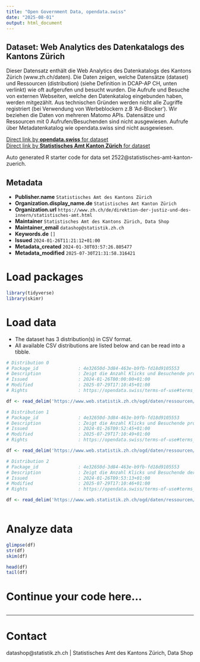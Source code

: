 ```yaml
---
title: "Open Government Data, opendata.swiss"
date: "2025-08-01"
output: html_document
---
```


## Dataset: Web Analytics des Datenkatalogs des Kantons Zürich

Dieser Datensatz enthält die Web Analytics des Datenkatalogs des Kantons Zürich (www.zh.ch/daten). Die Daten zeigen, welche Datensätze (dataset) und Ressourcen (distribution) (siehe Definition in DCAP-AP CH, unten verlinkt) wie oft aufgerufen und besucht wurden. Die Aufrufe und Besuche von externen Webseiten, welche den Datenkatalog eingebunden haben, werden mitgezählt. Aus technischen Gründen werden nicht alle Zugriffe registriert (bei Verwendung von Werbeblockern z.B 'Ad-Blocker'). Wir beziehen die Daten von mehreren Matomo APIs. Datensätze und Ressourcen mit 0 Aufrufen/Besuchenden sind nicht ausgewiesen. Aufrufe über Metadatenkatalog wie opendata.swiss sind nicht ausgewiesen.

[Direct link by **opendata.swiss** for dataset](https://opendata.swiss/de/dataset/web-analytics-des-datenkatalogs-des-kantons-zurich)<br>
[Direct link by **Statistisches Amt Kanton Zürich** for dataset]()

Auto generated R starter code for data set 2522@statistisches-amt-kanton-zuerich.

## Metadata

- **Publisher.name** `Statistisches Amt des Kantons Zürich`
- **Organization.display_name.de** `Statistisches Amt Kanton Zürich`
- **Organization.url** `https://www.zh.ch/de/direktion-der-justiz-und-des-innern/statistisches-amt.html`
- **Maintainer** `Statistisches Amt des Kantons Zürich, Data Shop`
- **Maintainer_email** `datashop@statistik.zh.ch`
- **Keywords.de** `[]`
- **Issued** `2024-01-26T11:21:12+01:00`
- **Metadata_created** `2024-01-30T03:57:26.805477`
- **Metadata_modified** `2025-07-30T21:31:58.316421`


# Load packages

```r

library(tidyverse)
library(skimr)

```

# Load data

-   The dataset has 3 distribution(s) in CSV format.
-   All available CSV distributions are listed below and can be read into a tibble.

```r

# Distribution 0
# Package_id               : 4e32650d-3d84-463e-b9fb-fd18d9105553
# Description              : Zeigt die Anzahl Klicks und Besuchende pro Datensatz und Tag.  'Datensatz' entspricht 'dataset' nach DCAP-AP CH.
# Issued                   : 2024-01-26T00:00:00+01:00
# Modified                 : 2025-07-29T17:10:45+01:00
# Rights                   : https://opendata.swiss/terms-of-use#terms_open

df <- read_delim('https://www.web.statistik.zh.ch/ogd/daten/ressourcen/KTZH_00002522_00005024.csv')

# Distribution 1
# Package_id               : 4e32650d-3d84-463e-b9fb-fd18d9105553
# Description              : Zeigt die Anzahl Klicks und Besuchende pro verwandten Datensatz und Tag. 'Datensatz' entspricht 'dataset' nach DCAP-AP CH. Die Merkmale 'datensatz_id' und 'datensatz_titel' zeigen, von welchem Datensatz aus der Klick auf den verwandten Datensatz erfolgte. 
# Issued                   : 2024-01-26T09:52:45+01:00
# Modified                 : 2025-07-29T17:10:49+01:00
# Rights                   : https://opendata.swiss/terms-of-use#terms_open

df <- read_delim('https://www.web.statistik.zh.ch/ogd/daten/ressourcen/KTZH_00002522_00005044.csv')

# Distribution 2
# Package_id               : 4e32650d-3d84-463e-b9fb-fd18d9105553
# Description              : Zeigt die Anzahl Klicks und Besuchende der Informationsseite der Ressourcen (Klick auf "Details anzeigen") pro Ressource und Tag. 'Ressource' entspricht 'distribution' nach DCAP-AP CH.
# Issued                   : 2024-01-26T09:53:13+01:00
# Modified                 : 2025-07-29T17:10:46+01:00
# Rights                   : https://opendata.swiss/terms-of-use#terms_open

df <- read_delim('https://www.web.statistik.zh.ch/ogd/daten/ressourcen/KTZH_00002522_00005023.csv')



```

# Analyze data

```r

glimpse(df)
str(df)
skim(df)

head(df)
tail(df)

```

# Continue your code here...

```r

```

------------------------------------------------------------------------

# Contact

datashop@statistik.zh.ch | Statistisches Amt des Kantons Zürich, Data Shop
